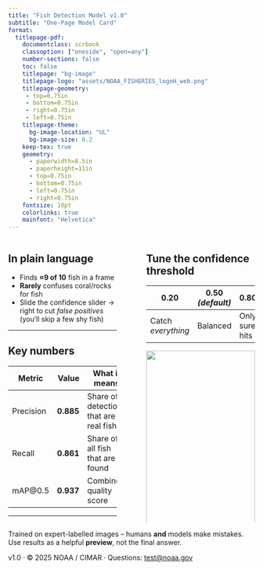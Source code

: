 ```yaml
---
title: "Fish Detection Model v1.0"
subtitle: "One-Page Model Card"
format: 
  titlepage-pdf:
    documentclass: scrbook
    classoption: ["oneside", "open=any"]
    number-sections: false
    toc: false
    titlepage: "bg-image"
    titlepage-logo: "assets/NOAA_FISHERIES_logoH_web.png"
    titlepage-geometry: 
     - top=0.75in
     - bottom=0.75in
     - right=0.75in
     - left=0.75in
    titlepage-theme:
      bg-image-location: "UL"
      bg-image-size: 0.2
    keep-tex: true
    geometry:
      - paperwidth=8.5in
      - paperheight=11in
      - top=0.75in
      - bottom=0.75in
      - left=0.75in
      - right=0.75in
    fontsize: 10pt
    colorlinks: true
    mainfont: "Helvetica"
---
```


::: {.columns}

::: {.column width="48%"}
## In plain language

* Finds **≈9 of 10** fish in a frame  
* **Rarely** confuses coral/rocks for fish  
* Slide the confidence slider → right to cut *false positives*  
  (you'll skip a few shy fish)

---

## Key numbers

| Metric    | Value | What it means |
|-----------|------:|---------------|
| Precision | **0.885** | Share of detections that are real fish |
| Recall    | **0.861** | Share of all fish that are found        |
| mAP@0.5   | **0.937** | Combined quality score                  |

---
:::

::: {.column width="4%"}
:::

::: {.column width="48%"}
## Tune the confidence threshold

| 0.20 | 0.50 *(default)* | 0.80 |
|------|------------------|------|
| Catch *everything* | Balanced | Only sure hits |

![](assets/example_detection.png){width=100%}

![](assets/example_PR_curve.png){width=100%}

> "*All models are wrong, some are useful.*"

:::

:::

Trained on expert-labelled images – humans **and** models make mistakes.  
Use results as a helpful **preview**, not the final answer.

::: {.footer}
v1.0 · © 2025 NOAA / CIMAR · Questions: [test@noaa.gov](mailto:test@noaa.gov)
:::
